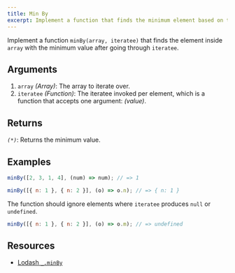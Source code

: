 ```yaml
---
title: Min By
excerpt: Implement a function that finds the minimum element based on the specified criteria
---
```


Implement a function `minBy(array, iteratee)` that finds the element inside `array` with the minimum value after going through `iteratee`.

## Arguments

1. `array` _(Array)_: The array to iterate over.
1. `iteratee` _(Function)_: The iteratee invoked per element, which is a function that accepts one argument: _(value)_.

## Returns

_`(*)`_: Returns the minimum value.

## Examples

```js
minBy([2, 3, 1, 4], (num) => num); // => 1

minBy([{ n: 1 }, { n: 2 }], (o) => o.n); // => { n: 1 }
```

The function should ignore elements where `iteratee` produces `null` or `undefined`.

```js
minBy([{ n: 1 }, { n: 2 }], (o) => o.m); // => undefined
```

## Resources

- [Lodash `_.minBy`](https://lodash.com/docs/#minBy)
